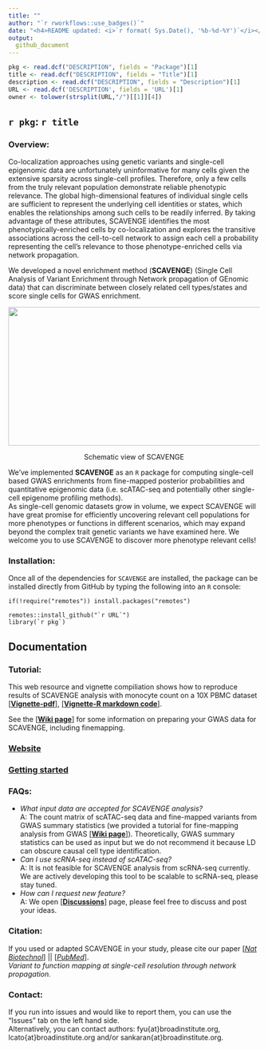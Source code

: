 ```yaml
---
title: ""  
author: "`r rworkflows::use_badges()`" 
date: "<h4>README updated: <i>`r format( Sys.Date(), '%b-%d-%Y')`</i></h4>"
output:
  github_document
---
```


<!-- To modify Package/Title/Description/Authors fields, edit the DESCRIPTION file -->

```r
pkg <- read.dcf("DESCRIPTION", fields = "Package")[1]
title <- read.dcf("DESCRIPTION", fields = "Title")[1]
description <- read.dcf("DESCRIPTION", fields = "Description")[1]
URL <- read.dcf('DESCRIPTION', fields = 'URL')[1]
owner <- tolower(strsplit(URL,"/")[[1]][4])
```
 
## ``r pkg``: `r title`

### Overview:

Co-localization approaches using genetic variants and single-cell epigenomic data are unfortunately uninformative for many cells given the extensive sparsity across single-cell profiles. Therefore, only a few cells from the truly relevant population demonstrate reliable phenotypic relevance. The global high-dimensional features of individual single cells are sufficient to represent the underlying cell identities or states, which enables the relationships among such cells to be readily inferred. By taking advantage of these attributes, SCAVENGE identifies the most phenotypically-enriched cells by co-localization and explores the transitive associations across the cell-to-cell network to assign each cell a probability representing the cell’s relevance to those phenotype-enriched cells via network propagation.

We developed a novel enrichment method (**SCAVENGE**) (Single Cell Analysis of Variant Enrichment through Network propagation of GEnomic data) that can discriminate between closely related cell types/states and score single cells for GWAS enrichment. 


<div align=center> <img src="image/schematic-view_1.png" width="680" height="278"> </div> 

<p align="center">Schematic view of SCAVENGE</p>  



We've implemented **SCAVENGE** as an `R` package for computing single-cell based GWAS enrichments from fine-mapped posterior probabilities and quantitative epigenomic data (i.e. scATAC-seq and potentially other single-cell epigenome profiling methods).  
As single-cell genomic datasets grow in volume, we expect SCAVENGE will have great promise for efficiently uncovering relevant cell populations for more phenotypes or functions in different scenarios, which may expand beyond the complex trait genetic variants we have examined here. We welcome you to use SCAVENGE to discover more phenotype relevant cells!

### Installation:

Once all of the dependencies for `SCAVENGE` are installed, the package can be installed 
directly from GitHub by typing the following into an `R` console:

```
if(!require("remotes")) install.packages("remotes")

remotes::install_github("`r URL`")
library(`r pkg`)
```


## Documentation 

### Tutorial:
This web resource and vignette compiliation shows how to reproduce results of SCAVENGE analysis with monocyte count on a 10X PBMC dataset [[**Vignette-pdf**]](doc/SCAVENGE-vignette.pdf), [[**Vignette-R markdown code**]](doc/SCAVENGE-vignette.Rmd). 

See the [[**Wiki page**]](https://github.com/sankaranlab/SCAVENGE/wiki)  for some information on preparing your GWAS data for SCAVENGE, including finemapping.

### [Website](https://`r owner`.github.io/`r pkg`) 
### [Getting started](https://`r owner`.github.io/`r pkg`/articles/`r pkg`) 

### FAQs:
- *What input data are accepted for SCAVENGE analysis?*  
A: The count matrix of scATAC-seq data and fine-mapped variants from GWAS summary statistics (we provided a tutorial for fine-mapping analysis from GWAS [[**Wiki page**]](https://github.com/sankaranlab/SCAVENGE/wiki)). Theoretically, GWAS summary statistics can be used as input but we do not recommend it because LD can obscure causal cell type identification.
- *Can I use scRNA-seq instead of scATAC-seq?*  
A: It is not feasible for SCAVENGE analysis from scRNA-seq currently. We are actively developing this tool to be scalable to scRNA-seq, please stay tuned. 
- *How can I request new feature?*  
A: We open [[**Discussions**]](https://github.com/sankaranlab/SCAVENGE/discussions) page, please feel free to discuss and post your ideas. 


### Citation:
If you used or adapted SCAVENGE in your study, please cite our paper [[*Nat Biotechnol*]](https://www.nature.com/articles/s41587-022-01341-y)  || [[*PubMed*]](https://pubmed.ncbi.nlm.nih.gov/35668323/).   
*Variant to function mapping at single-cell resolution through network propagation.*


### Contact:
If you run into issues and would like to report them, you can use the "Issues" tab on the left hand side.  
Alternatively, you can contact authors: fyu{at}broadinstitute.org, lcato{at}broadinstitute.org and/or sankaran{at}broadinstitute.org.   

